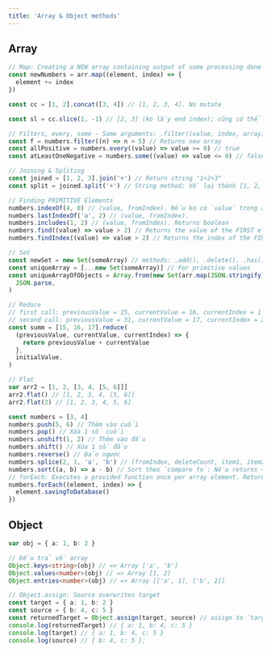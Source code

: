 ```yaml
---
title: 'Array & Object methods'
---
```



## Array

<Tabs>
  <TabItem value="No mutate" label="No mutate">

```js
// Map: Creating a NEW array containing output of some processing done on each element of the array.
const newNumbers = arr.map((element, index) => {
  element += index
})

const cc = [1, 2].concat([3, 4]) // [1, 2, 3, 4]. No mutate

const sl = cc.slice(1, -1) // [2, 3] (ko lấy end index); cũng có thể dùng .slice() để shallow copy

// Filters, every, some - Same arguments: .filter((value, index, array)=>{...})
const f = numbers.filter((n) => n > 5) // Returns new array
const allPositive = numbers.every((value) => value >= 0) // true
const atLeastOneNegative = numbers.some((value) => value <= 0) // false

// Joining & Spliting
const joined = [1, 2, 3].join('+') // Return string "1+2+3"
const split = joined.split('+') // String method: Về lại thành [1, 2, 3]

// Finding PRIMITIVE Elements
numbers.indexOf(4, 0) // (value, fromIndex). Nếu ko có `value` trong arr -> Return -1
numbers.lastIndexOf('a', 2) // (value, fromIndex).
numbers.includes(1, 2) // (value, fromIndex). Returns boolean
numbers.find((value) => value > 2) // Returns the value of the FIRST element ok with the callback
numbers.findIndex((value) => value > 2) // Returns the index of the FIRST element ok with the callback

// Set
const newSet = new Set(someArray) // methods: .add(), .delete(), .has(), .clear(), .size
const uniqueArray = [...new Set(someArray)] // For primitive values
const uniqueArrayOfObjects = Array.from(new Set(arr.map(JSON.stringify))).map(
  JSON.parse,
)

// Reduce
// first call: previousValue = 15, currentValue = 16, currentIndex = 1
// second call: previousValue = 31, currentValue = 17, currentIndex = 2
const summ = [15, 16, 17].reduce(
  (previousValue, currentValue, currentIndex) => {
    return previousValue + currentValue
  },
  initialValue,
)

// Flat
var arr2 = [1, 2, [3, 4, [5, 6]]]
arr2.flat() // [1, 2, 3, 4, [5, 6]]
arr2.flat(2) // [1, 2, 3, 4, 5, 6]
```

  </TabItem>
  <TabItem value="Mutate" label="Mutate the array">

```js
const numbers = [3, 4]
numbers.push(5, 6) // Thêm vào cuối
numbers.pop() // Xóa 1 số cuối
numbers.unshift(1, 2) // Thêm vào đầu
numbers.shift() // Xóa 1 số đầu
numbers.reverse() // Đảo ngược
numbers.splice(2, 1, 'a', 'b') // (fromIndex, deleteCount, item1, item2, ...); returns an array containing the deleted items
numbers.sort((a, b) => a - b) // Sort theo `compare fn`: Nếu returns < 0 thì a xếp trước b, 0 thì giữ nguyên
// forEach: Executes a provided function once per array element. Returns `undefined`
numbers.forEach((element, index) => {
  element.savingToDatabase()
})
```

  </TabItem>

</Tabs>

## Object

```ts
var obj = { a: 1, b: 2 }

// Đều trả về array
Object.keys<string>(obj) // => Array ['a', 'b']
Object.values<number>(obj) // => Array [1, 2]
Object.entries<number>(obj) // => Array [['a', 1], ['b', 2]]

// Object.assign: Source overwrites target
const target = { a: 1, b: 2 }
const source = { b: 4, c: 5 }
const returnedTarget = Object.assign(target, source) // assign to `target` from `source`
console.log(returnedTarget) // { a: 1, b: 4, c: 5 }
console.log(target) // { a: 1, b: 4, c: 5 }
console.log(source) // { b: 4, c: 5 };
```
